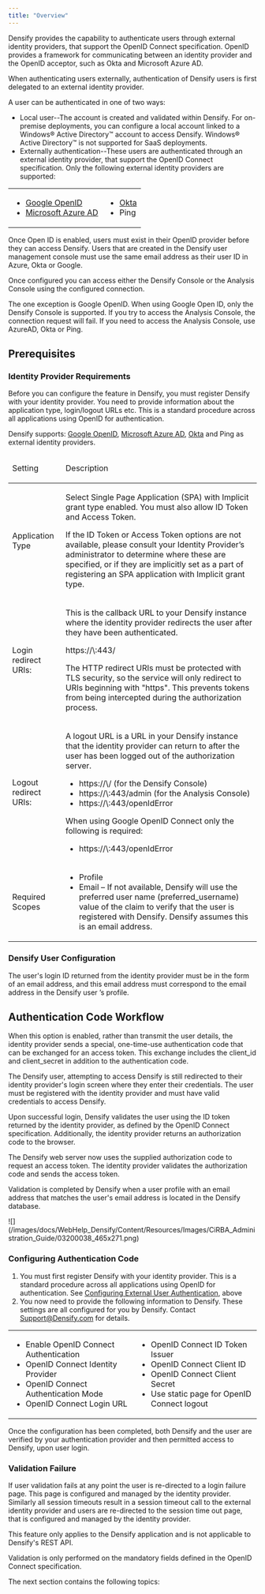 ```yaml
---
title: "Overview"
---
```


Densify provides the capability to authenticate users through external identity providers, that support the OpenID Connect specification. OpenID provides a framework for communicating between an identity provider and the OpenID acceptor, such as Okta and Microsoft Azure AD.

When authenticating users externally, authentication of Densify users is first delegated to an external identity provider.

A user can be authenticated in one of two ways:

* Local user--The account is created and validated within Densify. For on-premise deployments, you can configure a local account linked to a Windows® Active Directory™ account to access Densify. Windows® Active Directory™ is not supported for SaaS deployments.
* Externally authentication--These users are authenticated through an external identity provider, that support the OpenID Connect specification. Only the following external identity providers are supported:
<table>
<col/>
<col/>
<tbody>
<tr>
<td>
<ul>
<li><a href="./External_User_Authentication_Example_Configuration_for_Google_OpenID">Google OpenID</a></li>
<li><a href="./External_User_Authentication_Example_Configuration_for_Azure_Active_Directory">Microsoft Azure AD</a></li>
</ul>
</td>
<td>
<ul>
<li><a href="./External_User_Authentication_Example_Configuration_for_Okta">Okta</a></li>
<li>Ping</li>
</ul>
</td>
</tr>
</tbody>
</table>

<Note>
Once Open ID is enabled, users must exist in their OpenID provider before they can access Densify. Users that are created in the Densify user management console must use the same email address as their user ID in Azure, Okta or Google.
</Note>



Once configured you can access either the Densify Console or the Analysis Console using the configured connection.

<Note>
The one exception is Google OpenID. When using Google Open ID, only the Densify Console is supported. If you try to access the Analysis Console, the connection request will fail. If you need to access the Analysis Console, use AzureAD, Okta or Ping.
</Note>



## Prerequisites

### Identity Provider Requirements

Before you can configure the feature in Densify, you must register Densify with your identity provider. You need to provide information about the application type, login/logout URLs etc. This is a standard procedure across all applications using OpenID for authentication.

Densify supports: [Google OpenID](./External_User_Authentication_Example_Configuration_for_Google_OpenID), [Microsoft Azure AD](./External_User_Authentication_Example_Configuration_for_Azure_Active_Directory), [Okta](./External_User_Authentication_Example_Configuration_for_Okta) and Ping as external identity providers.

<Accordion title="Table: Configuring Densify with the Identity Provider">
<table>
<col/>
<col/>
<thead>
<tr>
<td>
<p>Setting</p>
</td>
<td>
<p>Description</p>
</td>
</tr>
</thead>
<tr>
<td>
<p>Application Type</p>
</td>
<td>
<p>Select Single Page Application (SPA) with Implicit grant type enabled. You must also allow ID Token and Access Token. </p>
<p>If the ID Token or Access Token options are not available, please consult your Identity Provider’s administrator to determine where these are specified, or if they are implicitly set as a part of registering an SPA application with Implicit grant type. </p>
</td>
</tr>
<tr>
<td>
<p>Login redirect URIs:</p>
</td>
<td>
<p>This is the callback URL to your <span class="mc-variable Document.Densify variable">Densify</span> instance where the identity provider redirects the user after they have been authenticated. </p>
<p>https://\<my-densify-instance>:443/</p>
<p>The HTTP redirect URIs must be protected with TLS security, so the service will only redirect to URIs beginning with "https". This prevents tokens from being intercepted during the authorization process.</p>
</td>
</tr>
<tr>
<td>
<p>Logout redirect URIs:</p>
</td>
<td>
<p>A logout URL is a URL in  your <span class="mc-variable Document.Densify variable">Densify</span> instance that the identity provider can return to after the user has been logged out of the authorization server. </p>
<ul>
<li>https://\<my-densify-instance>/ (for the <span class="mc-variable Document.Densify_Console variable">Densify Console</span>)</li>
<li>https://\<my-densify-instance>:443/admin (for the <span class="mc-variable Document.Analysis_Console variable">Analysis Console</span>)</li>
<li>https://\<my-densify-instance>:443/openIdError</li>
</ul>
<p>When using Google OpenID Connect only the following is required:</p>
<ul>
<li>https://\<my-densify-instance>:443/openIdError</li>
</ul>
</td>
</tr>
<tr>
<td>
<p>Required Scopes</p>
</td>
<td>
<ul>
<li>Profile</li>
<li>Email – If not available, <span class="mc-variable Document.Company variable">Densify</span> will use the preferred user name (preferred_username) value of the claim to verify that the user is registered with <span class="mc-variable Document.Company variable">Densify</span>. <span class="mc-variable Document.Company variable">Densify</span> assumes this is an email address.</li>
</ul>
</td>
</tr>
</table>

</Accordion>


### Densify User Configuration

The user's login ID returned from the identity provider must be in the form of an email address, and this email address must correspond to the email address in the Densify user ’s profile.

## Authentication Code Workflow

When this option is enabled, rather than transmit the user details, the identity provider sends a special, one-time-use authentication code that can be exchanged for an access token. This exchange includes the client\_id and client\_secret in addition to the authentication code.

The Densify user, attempting to access Densify is still redirected to their identity provider's login screen where they enter their credentials.
The user must be registered with the identity provider and must have valid credentials to access Densify.

Upon successful login, Densify validates the user using the ID token returned by the identity provider, as defined by the OpenID Connect specification. Additionally, the identity provider returns an authorization code to the browser.

The Densify web server now uses the supplied authorization code to request an access token. The identity provider validates the authorization code and sends the access token.

Validation is completed by Densify when a user profile with an email address that matches the user's email address is located in the Densify database.

<Accordion title="Figure: Authentication Code Workflow">
<Frame>![](/images/docs/WebHelp_Densify/Content/Resources/Images/CiRBA_Administration_Guide/03200038_465x271.png)</Frame>
</Accordion>


### Configuring Authentication Code

1. You must first register Densify with your identity provider. This is a standard procedure across all applications using OpenID for authentication. See [Configuring External User Authentication](#Table_Configuring_ID_Provider), above
2. You now need to provide the following information to Densify. These settings are all configured for you by Densify. Contact [Support@Densify.com](mailto:Support@Densify.com) for details.
<table data-mc-conditions="CiRBA.SaaSOnly">
<col/>
<col/>
<tbody>
<tr>
<td>
<ul>
<li>Enable OpenID Connect Authentication</li>
<li>OpenID Connect Identity Provider </li>
<li>OpenID Connect Authentication Mode </li>
<li>OpenID Connect Login URL</li>
</ul>
</td>
<td>
<ul>
<li>OpenID Connect ID Token Issuer </li>
<li>OpenID Connect Client ID</li>
<li>OpenID Connect Client Secret</li>
<li>Use static page for OpenID Connect logout </li>
</ul>
</td>
</tr>
</tbody>
</table>


Once the configuration has been completed, both Densify and the user are verified by your authentication provider and then permitted access to Densify, upon user login.

### Validation Failure

If user validation fails at any point the user is re-directed to a login failure page. This page is configured and managed by the identity provider.
Similarly all session timeouts result in a session timeout call to the external identity provider and users are re-directed to the session time out page, that is configured and managed by the identity provider.

This feature only applies to the Densify application and is not applicable to Densify's REST API.

Validation is only performed on the mandatory fields defined in the OpenID Connect specification.

The next section contains the following topics:
